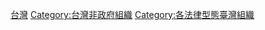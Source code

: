 [[Category:各國合作社|台灣]]
[[Category:台灣非政府組織|Category:台灣非政府組織]]
[[Category:各法律型態臺灣組織|Category:各法律型態臺灣組織]]